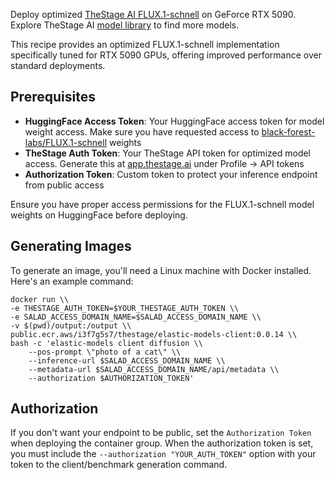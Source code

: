Deploy optimized [TheStage AI FLUX.1-schnell](https://huggingface.co/TheStageAI/Elastic-FLUX.1-schnell) on GeForce RTX 5090.
Explore TheStage AI [model library](https://app.thestage.ai/models) to find more models.

<Callout variation="info">This recipe provides an optimized FLUX.1-schnell implementation specifically tuned for RTX 5090 GPUs, offering improved performance over standard deployments.</Callout>

## Prerequisites

- **HuggingFace Access Token**: Your HuggingFace access token for model weight access. Make sure you have requested access to [black-forest-labs/FLUX.1-schnell](https://huggingface.co/black-forest-labs/FLUX.1-schnell) weights
- **TheStage Auth Token**: Your TheStage API token for optimized model access. Generate this at [app.thestage.ai](https://app.thestage.ai) under Profile -> API tokens
- **Authorization Token**: Custom token to protect your inference endpoint from public access

<Callout variation="warning">Ensure you have proper access permissions for the FLUX.1-schnell model weights on HuggingFace before deploying.</Callout>

## Generating Images

To generate an image, you'll need a Linux machine with Docker installed. Here's an example command:

```shell
docker run \\
-e THESTAGE_AUTH_TOKEN=$YOUR_THESTAGE_AUTH_TOKEN \\
-e SALAD_ACCESS_DOMAIN_NAME=$SALAD_ACCESS_DOMAIN_NAME \\
-v $(pwd)/output:/output \\
public.ecr.aws/i3f7g5s7/thestage/elastic-models-client:0.0.14 \\
bash -c 'elastic-models client diffusion \\
    --pos-prompt \"photo of a cat\" \\
    --inference-url $SALAD_ACCESS_DOMAIN_NAME \\
    --metadata-url $SALAD_ACCESS_DOMAIN_NAME/api/metadata \\
    --authorization $AUTHORIZATION_TOKEN'
```

## Authorization

If you don't want your endpoint to be public, set the `Authorization Token` when deploying the container group.
When the authorization token is set, you must include the `--authorization "YOUR_AUTH_TOKEN"` option with your token to the client/benchmark generation command.
